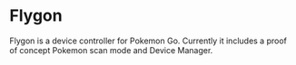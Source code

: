 # Flygon

Flygon is a device controller for Pokemon Go. Currently it includes a proof of concept Pokemon scan mode and Device Manager.

